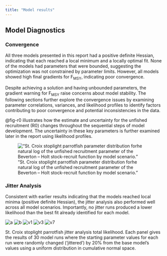 ```yaml
---
title: "Model results"
---
```


## Model Diagnostics

### Convergence

All three models presented in this report had a positive definite Hessian, indicating that each reached a local minimum and a locally optimal fit. None of the models had parameters that were bounded, suggesting the optimization was not constrained by parameter limits. However, all models showed high final gradients for F~MSY~, indicating poor convergence.

Despite achieving a solution and having unbounded parameters, the gradient warning for F~MSY~ raise concerns about model stability. The following sections further explore the convergence issues by examining parameter correlations, variances, and likelihood profiles to identify factors contributing to poor convergence and potential inconsistencies in the data.

@fig-r0 illustrates how the estimate and uncertainty for the unfished recruitment (R0) changes throughout the sequential steps of model development. The uncertainty in these key parameters is further examined later in the report using likelihood profiles.

!["St. Croix stoplight parrotfish parameter distribution forhe natural log of the unfished recruitment parameter of the Beverton – Holt stock-recruit function by model scenario."](/Scenarios/plots_m2$/compare16_densities_SR_LN(R0).png){#fig-r0}

### Jitter Analysis

Consistent with earlier results indicating that the models reached local minima (positive definite Hessian), the jitter analysis also performed well across all model scenarios. Importantly, no jitter runs produced a lower likelihood than the best fit already identified for each model.

::: {layout-nrow=2}
![a](/Scenarios/84_stx_f3_5cm_010641_0041_a_m2/diagnostics/jitter/Total_Likelihood.png)
![b](/Scenarios/84_stx_f3_5cm_010641_0041_b_m2/diagnostics/jitter/Total_Likelihood.png)
![v1](/Scenarios/84_stx_f3_5cm_010641_0041_v1_m2/diagnostics/jitter/Total_Likelihood.png)
![v3](/Scenarios/84_stx_f3_5cm_010641_0041_v3_m2/diagnostics/jitter/Total_Likelihood.png)
![v7](/Scenarios/84_stx_f3_5cm_010641_0041_v7_m2/diagnostics/jitter/Total_Likelihood1.png)

St. Croix stoplight parrotfish jitter analysis total likelihood. Each panel gives the results of 30 model runs where the starting parameter values for each run were randomly changed (‘jittered’) by 20% from the base model's values using a uniform distribution in cumulative normal space.
:::
